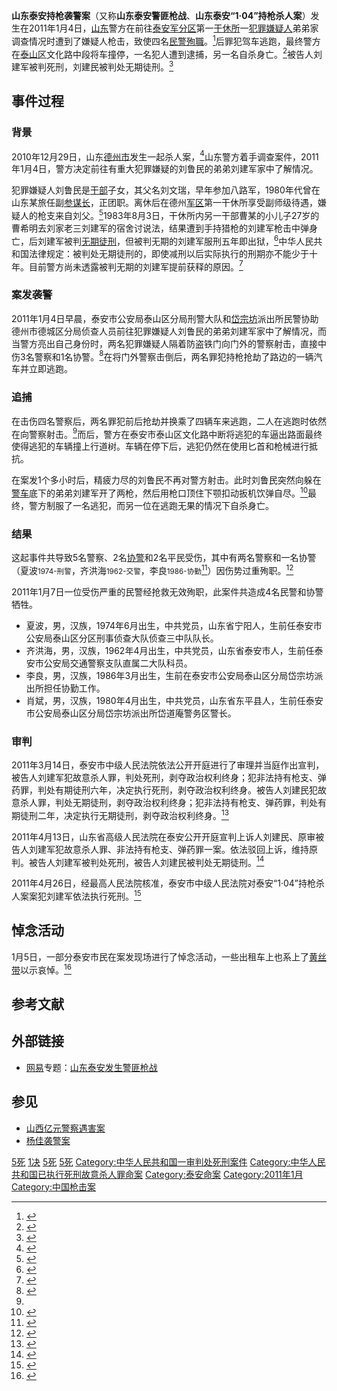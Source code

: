{{Infobox civilian attack
|title=山东泰安持枪袭警案<br/>山东泰安“1·04”持枪杀人案
|location=[[中華人民共和國|中國]][[山东省|山东省]][[泰安|泰安]]
|date=2011年1月4日
|time=
|timezone=[[UTC+8|UTC+8]]
|type=枪杀
|fatalities=4名[[民警|民警]][[殉職|殉職]]，1名[[兇手|兇手]][[自杀|自杀]]，另一名凶手被执行[[死刑|死刑]]
|injuries=
|perps
|weapons=
}}

'''山东泰安持枪袭警案'''（又称'''山东泰安警匪枪战'''、'''山东泰安“1·04”持枪杀人案'''）发生在2011年1月4日，[[山东|山东]]警方在前往[[泰安军分区|泰安军分区]]第一[[干休所|干休所]]一[[犯罪嫌疑人|犯罪嫌疑人]]弟弟家调查情况时遭到了嫌疑人枪击，致使四名[[民警|民警]][[殉職|殉職]]。<ref>{{Cite web |url=http://news.163.com/11/0107/14/6PQ8OORP00014JB5.html |title=山东泰安袭警案殉职人数增至4人 |access-date=2011-01-07 |archive-url=https://web.archive.org/web/20110109125328/http://news.163.com/11/0107/14/6PQ8OORP00014JB5.html |archive-date=2011-01-09 |dead-url=yes }}</ref>后罪犯驾车逃跑，最终警方在[[泰山区_(泰安市)|泰山区]]文化路中段将车撞停，一名犯人遭到逮捕，另一名自杀身亡。<ref>{{Cite web
 |url=http://news.163.com/11/0104/19/6PJ1TFBG00014AEE.html
 |title=山东泰安歹徒枪击警察致2名民警1名协警身亡(图)_网易新闻中心
 |work=163.com
 |accessdate=5 January 2011
 |archive-date=2011-01-09
 |archive-url=https://web.archive.org/web/20110109002842/http://news.163.com/11/0104/19/6PJ1TFBG00014AEE.html
 |dead-url=no
 }}</ref>被告人刘建军被判死刑，刘建民被判处无期徒刑。<ref>{{Cite web |url=http://news.qq.com/a/20110314/002511.htm |title=山东泰安持枪杀警案被告人刘建军被判死刑 |accessdate=2011-03-23 |archive-date=2011-03-17 |archive-url=https://web.archive.org/web/20110317053139/http://news.qq.com/a/20110314/002511.htm |dead-url=no }}</ref>

==事件过程==
===背景===
2010年12月29日，山东[[德州市|德州市]]发生一起杀人案，<ref>{{Cite web |url=http://news.163.com/11/0110/02/6Q0KQV2F00014AED.html |title=泰安袭警案起因查明 系女子雇凶杀夫引发 |access-date=2011-01-10 |archive-url=https://web.archive.org/web/20110113154942/http://news.163.com/11/0110/02/6Q0KQV2F00014AED.html |archive-date=2011-01-13 |dead-url=yes }}</ref>山东警方着手调查案件，2011年1月4日，警方决定前往有重大犯罪嫌疑的刘鲁民的弟弟刘建军家中了解情况。

犯罪嫌疑人刘鲁民是[[干部|干部]]子女，其父名刘文瑞，早年参加八路军，1980年代曾在山东某旅任副[[参谋长|参谋长]]，正团职。离休后在德州[[军区|军区]]第一干休所享受副师级待遇，嫌疑人的枪支来自刘父。<ref>{{Cite web |url=http://news.163.com/11/0107/02/6POUFKH80001124J.html |title=犯罪山东泰安警方拒答遇害警察未携枪支原因 |access-date=2011-01-07 |archive-url=https://web.archive.org/web/20110110021021/http://news.163.com/11/0107/02/6POUFKH80001124J.html |archive-date=2011-01-10 |dead-url=yes }}</ref>1983年8月3日，干休所内另一干部曹某的小儿子27岁的曹希明去刘家老三刘建军的宿舍讨说法，结果遭到手持猎枪的刘建军枪击中弹身亡，后刘建军被判[[无期徒刑|无期徒刑]]，但被判无期的刘建军服刑五年即出狱，<ref>{{Cite web |url=http://news.163.com/11/0109/19/6PVRFCE000014AED.html |title=山东袭警案嫌犯曾被判无期 5年后出狱 |access-date=2011-01-10 |archive-url=https://web.archive.org/web/20110112112803/http://news.163.com/11/0109/19/6PVRFCE000014AED.html |archive-date=2011-01-12 |dead-url=yes }}</ref>中华人民共和国法律规定：被判处无期徒刑的，即使减刑以后实际执行的刑期亦不能少于十年。目前警方尚未透露被判无期的刘建军提前获释的原因。<ref>{{Cite web |url=http://news.163.com/11/0108/02/6PREMQS500014AED.html |title=山东泰安官方称袭警案尚未侦破 |access-date=2011-01-08 |archive-url=https://web.archive.org/web/20110111072757/http://news.163.com/11/0108/02/6PREMQS500014AED.html |archive-date=2011-01-11 |dead-url=yes }}</ref>

===案发袭警===
2011年1月4日早晨，泰安市公安局泰山区分局刑警大队和[[岱宗坊|岱宗坊]]派出所民警协助德州市德城区分局侦查人员前往犯罪嫌疑人刘鲁民的弟弟刘建军家中了解情况，而当警方亮出自己身份时，两名犯罪嫌疑人隔着防盗铁门向门外的警察射击，直接中伤3名警察和1名协警。<ref name="#1">{{Cite web
 |url=http://news.163.com/11/0104/18/6PISFN3R00011229.html
 |title=山东泰安发生持枪袭警案 2名民警1名协警死亡_网易新闻中心
 |work=163.com
 |accessdate=5 January 2011
 |archive-url=https://web.archive.org/web/20110108012304/http://news.163.com/11/0104/18/6PISFN3R00011229.html
 |archive-date=2011-01-08
 |dead-url=yes
 }}</ref>在将门外警察击倒后，两名罪犯持枪抢劫了路边的一辆汽车并立即逃跑。

===追捕===
在击伤四名警察后，两名罪犯前后抢劫并换乘了四辆车来逃跑，二人在逃跑时依然在向警察射击。<ref name="#1"/>而后，警方在泰安市泰山区文化路中断将逃犯的车逼出路面最终使得逃犯的车辆撞上行道树。车辆在停下后，逃犯仍然在使用匕首和枪械进行抵抗。

在案发1个多小时后，精疲力尽的刘鲁民不再对警方射击。此时刘鲁民突然向躲在[[警车|警车]]底下的弟弟刘建军开了两枪，然后用枪口顶住下颚扣动扳机饮弹自尽。<ref>{{Cite web |url=http://focus.news.163.com/11/0107/09/6PPLO1KT00011SM9.html |title=山东泰安刘氏兄弟的亡命4.5公里 |access-date=2011-01-07 |archive-url=https://web.archive.org/web/20110110071152/http://focus.news.163.com/11/0107/09/6PPLO1KT00011SM9.html |archive-date=2011-01-10 |dead-url=yes }}</ref>最终，警方制服了一名逃犯，而另一位在逃跑无果的情况下自杀身亡。

===结果===
这起事件共导致5名警察、2名[[协警|协警]]和2名平民受伤，其中有两名警察和一名协警（夏波<small>1974-刑警</small>，齐洪海<small>1962-交警</small>，李良<small>1986-协勤</small><ref>{{Cite web
 |url=http://news.163.com/11/0105/12/6PKQIPP20001124J.html
 |title=泰安警方通报昨天殉职警员资料_网易新闻中心
 |work=163.com
 |accessdate=5 January 2011
 |archive-url=https://web.archive.org/web/20110109003336/http://news.163.com/11/0105/12/6PKQIPP20001124J.html
 |archive-date=2011-01-09
 |dead-url=yes
 }}</ref>）因伤势过重殉职。<ref>{{Cite web
 |url=http://news.163.com/11/0104/19/6PJ2A2DU0001124J.html
 |title=泰安今发生持枪袭警案 2民警1协警殉职1嫌犯自杀_网易新闻中心
 |work=163.com
 |accessdate=5 January 2011
 |archive-url=https://web.archive.org/web/20110108012421/http://news.163.com/11/0104/19/6PJ2A2DU0001124J.html
 |archive-date=2011-01-08
 |dead-url=yes
 }}</ref>

2011年1月7日一位受伤严重的民警经抢救无效殉职，此案件共造成4名民警和协警牺牲。

*夏波，男，汉族，1974年6月出生，中共党员，山东省宁阳人，生前任泰安市公安局泰山区分区刑事侦查大队侦查三中队队长。
*齐洪海，男，汉族，1962年4月出生，中共党员，山东省泰安市人，生前任泰安市公安局交通警察支队直属二大队科员。
*李良，男，汉族，1986年3月出生，生前在泰安市公安局泰山区分局岱宗坊派出所担任协勤工作。
*肖斌，男，汉族，1980年4月出生，中共党员，山东省东平县人，生前任泰安市公安局泰山区分局岱宗坊派出所岱道庵警务区警长。

===审判===
2011年3月14日，泰安市中级人民法院依法公开开庭进行了审理并当庭作出宣判，被告人刘建军犯故意杀人罪，判处死刑，剥夺政治权利终身；犯非法持有枪支、弹药罪，判处有期徒刑六年，决定执行死刑，剥夺政治权利终身。被告人刘建民犯故意杀人罪，判处无期徒刑，剥夺政治权利终身；犯非法持有枪支、弹药罪，判处有期徒刑二年，决定执行无期徒刑，剥夺政治权利终身。<ref>{{Cite news
 |url= http://news.163.com/11/0314/21/6V4U618E00014JB5.html
 |title= 山东泰安袭警案被告刘建军一审被判死刑
 |access-date= 2012-02-05
 |archive-url= https://web.archive.org/web/20121029000931/http://news.163.com/11/0314/21/6V4U618E00014JB5.html
 |archive-date= 2012-10-29
 |dead-url= yes
 }}</ref>

2011年4月13日，山东省高级人民法院在泰安公开开庭宣判上诉人刘建民、原审被告人刘建军犯故意杀人罪、非法持有枪支、弹药罪一案。依法驳回上诉，维持原判。被告人刘建军被判处死刑，被告人刘建民被判处无期徒刑。<ref>{{Cite news
 |url= http://www.qingdaonews.com/gb/content/2011-04/14/content_8737276.htm
 |title= 泰安持枪杀人案二审维持原判 1人死刑1人无期
 |accessdate= 2012-02-05
 |archive-date= 2011-04-21
 |archive-url= https://web.archive.org/web/20110421002138/http://www.qingdaonews.com/gb/content/2011-04/14/content_8737276.htm
 |dead-url= no
 }}</ref>

2011年4月26日，经最高人民法院核准，泰安市中级人民法院对泰安“1·04”持枪杀人案案犯刘建军依法执行死刑。<ref>{{Cite news
 |url= http://news.ifeng.com/mainland/special/shandongxijing/content-2/detail_2011_04/27/6008764_0.shtml
 |title= 泰安持枪袭警案案犯刘建军伏法（图）
 |accessdate= 2012-02-05
 |archive-date= 2019-06-12
 |archive-url= https://web.archive.org/web/20190612064217/http://news.ifeng.com/mainland/special/shandongxijing/content-2/detail_2011_04/27/6008764_0.shtml
 }}</ref>

==悼念活动==
1月5日，一部分泰安市民在案发现场进行了悼念活动，一些出租车上也系上了[[黄丝带|黄丝带]]以示哀悼。<ref>{{Cite web
 |url=http://news.163.com/photoview/00AN0001/12614.html#p=6PLEFAB900AN0001
 |title=山东泰安民众悼念枪击案殉职民警_网易新闻
 |work=news.163.com
 |accessdate=5 January 2011
 |archive-date=2011-01-09
 |archive-url=https://web.archive.org/web/20110109010155/http://news.163.com/photoview/00AN0001/12614.html#p=6PLEFAB900AN0001
 |dead-url=no
 }}</ref>

==参考文献==
{{Reflist|2}}

==外部链接==
*[[网易|网易]]专题：[http://news.163.com/special/shandongqiangzhan/ 山东泰安发生警匪枪战] {{Wayback|url=http://news.163.com/special/shandongqiangzhan/ |date=20110108012606 }}

==参见==
*[[山西亿元警察遇害案|山西亿元警察遇害案]]
*[[杨佳袭警案|杨佳袭警案]]

[[Category:2011年中国命案|5死]]
[[Category:2011年中国死刑案件|1决]]
[[Category:中华人民共和国山东省死刑命案|5死]]
[[Category:中华人民共和国袭警命案|5死]]
[[Category:中华人民共和国一审判处死刑案件|Category:中华人民共和国一审判处死刑案件]]
[[Category:中华人民共和国已执行死刑故意杀人罪命案|Category:中华人民共和国已执行死刑故意杀人罪命案]]
[[Category:泰安命案|Category:泰安命案]]
[[Category:2011年1月|Category:2011年1月]]
[[Category:中国枪击案|Category:中国枪击案]]
